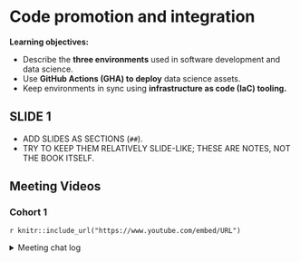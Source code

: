 # Code promotion and integration

**Learning objectives:**

-   Describe the **three environments** used in software development and data science.
-   Use **GitHub Actions (GHA) to deploy** data science assets.
-   Keep environments in sync using **infrastructure as code (IaC) tooling.**

## SLIDE 1

- ADD SLIDES AS SECTIONS (`##`).
- TRY TO KEEP THEM RELATIVELY SLIDE-LIKE; THESE ARE NOTES, NOT THE BOOK ITSELF.

## Meeting Videos

### Cohort 1

`r knitr::include_url("https://www.youtube.com/embed/URL")`

<details>
<summary> Meeting chat log </summary>

```
LOG
```
</details>
